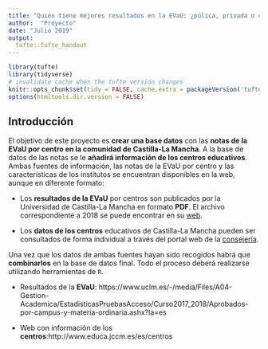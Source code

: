 ```yaml
---
title: "Quién tiene mejores resultados en la EVaU: ¿púlica, privada o cocnertada?"
author:  "Proyecto"
date: "Julio 2019"
output:
  tufte::tufte_handout
---
```


```r
library(tufte)
library(tidyverse)
# invalidate cache when the tufte version changes
knitr::opts_chunk$set(tidy = FALSE, cache.extra = packageVersion('tufte'))
options(htmltools.dir.version = FALSE)
```


## Introducción

El objetivo de este proyecto es **crear una base datos** con las **notas de la EVaU por centro en la comunidad de Castilla-La Mancha**. A la base de datos de las notas se le **añadirá información de los centros educativos**. Ambas fuentes de información, las notas de la EVaU por centro y las características de los institutos se encuentran disponibles en la web, aunque en diferente formato:

- Los **resultados de la EVaU** por centros son publicados por la Universidad de Castilla-La Mancha en formato **PDF**. El archivo correspondiente a 2018 se puede encontrar en su [web](https://www.uclm.es/-/media/Files/A04-Gestion-Academica/EstadisticasPruebasAcceso/Curso2017_2018/Aprobados-por-campus-y-materia-ordinaria.ashx?la=es). 

- Los **datos de los centros** educativos de Castilla-La Mancha pueden ser consultados de forma individual a través del portal web de la [consejería](http://www.educa.jccm.es/es/centros).

Una vez que los datos de ambas fuentes hayan sido recogidos habrá que **combinarlos** en la base de datos final. Todo el proceso deberá realizarse utilizando herramientas de `R`.


- Resultados de la **EVaU**: https://www.uclm.es/-/media/Files/A04-Gestion-Academica/EstadisticasPruebasAcceso/Curso2017_2018/Aprobados-por-campus-y-materia-ordinaria.ashx?la=es 

- Web con información de los **centros**:http://www.educa.jccm.es/es/centros





